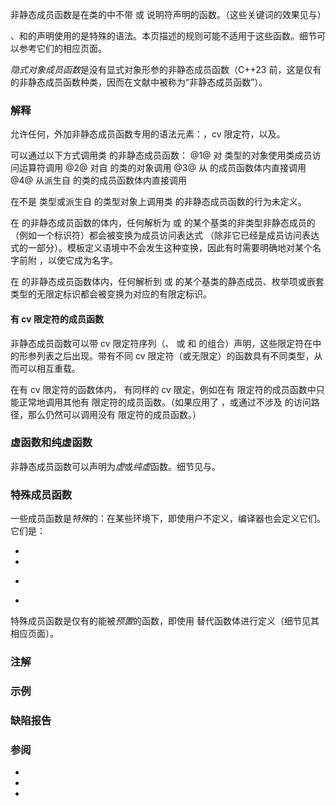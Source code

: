 {{title|非静态成员函数}}
{{cpp/language/classes/navbar}}
非静态成员函数是在类的{{rlp|class|成员说明}}中不带 {{rlpt|static}} 或 {{rlpt|friend}} 说明符声明的函数。（这些关键词的效果见{{rlp|static#静态成员函数|静态成员函数}}与{{rlp|friend|友元声明}}）

{{source|1=
class S
{
    int mf1(); // 非静态成员函数声明
    void mf2() volatile, mf3() &amp;&amp;; // 可以有 cv 限定符或引用限定符
        // 上面的声明与下面分开的两个声明等价：
        // void mf2() volatile;
        // void mf3() &amp;&amp;;
    
    int mf4() const { return data; } // 可以内联定义
    virtual void mf5() final; // 可以是虚函数，可以使用 final/override
    S() : data(12) {} // 构造函数也是成员函数
    int data;
};

int S::mf1() { return 7; } // 不内联定义就必须在命名空间定义
}}

{{rlp|constructor|构造函数}}、{{rlp|destructor|析构函数}}和{{rlp|cast operator|转换函数}}的声明使用的是特殊的语法。本页描述的规则可能不适用于这些函数。细节可以参考它们的相应页面。

{{rrev|since=c++23|
''显式对象成员函数''{{sep}}是有{{rlp|function#形参列表|显式对象形参}}的非静态成员函数。
}}
''隐式对象成员函数''{{sep}}是没有显式对象形参的非静态成员函数（C++23 前，这是仅有的非静态成员函数种类，因而在文献中被称为“非静态成员函数”）。

===解释===
允许任何{{rlp|function|函数声明}}，外加非静态成员函数专用的语法元素：{{rlp|abstract class|纯说明符}}，cv 限定符{{rev inl|since=c++11|，引用限定符，{{rlpt|final}} 与 {{rlpt|override}} 说明符}}，以及{{rlp|initializer list|成员初始化器列表}}。

可以通过以下方式调用类 {{tt|X}} 的非静态成员函数：
@1@ 对 {{tt|X}} 类型的对象使用类成员访问运算符调用
@2@ 对{{rlp|derived class|派生}}自 {{tt|X}} 的类的对象调用
@3@ 从 {{tt|X}} 的成员函数体内直接调用
@4@ 从派生自 {{tt|X}} 的类的成员函数体内直接调用

在不是 {{tt|X}} 类型或派生自 {{tt|X}} 的类型对象上调用类 {{tt|X}} 的非静态成员函数的行为未定义。

在 {{tt|X}} 的非静态成员函数的体内，任何解析为 {{tt|X}} 或 {{tt|X}} 的某个基类的非类型非静态成员的{{rlp|expressions|标识表达式}} {{c|e}}（例如一个标识符）都会被变换为成员访问表达式 {{c|(*this).e}}（除非它已经是成员访问表达式的一部分）。模板定义语境中不会发生这种变换，因此有时需要明确地对某个名字前附 {{c|this-&gt;}}，以使它成为{{rlp|dependent name|待决的}}名字。

{{source|1=
struct S
{
    int n;
    void f();
};

void S::f()
{
    n = 1; // 变换为 (*this).n = 1;
}

int main()
{
    S s1, s2;
    s1.f(); // 更改 s1.n
}
}}

在 {{tt|X}} 的非静态成员函数体内，任何解析到 {{tt|X}} 或 {{tt|X}} 的某个基类的静态成员、枚举项或嵌套类型的无限定标识都会被变换为对应的有限定标识。

{{source|1=
struct S
{
    static int n;
    void f();
};

void S::f()
{
    n = 1; // 变换为 S::n = 1;
}

int main()
{
    S s1, s2;
    s1.f(); // 更改 S::n
}
}}

====有 cv 限定符的成员函数====
非静态成员函数可以带 cv 限定符序列（{{c/core|const}}、{{c/core|volatile}} 或 {{c/core|const}} 和 {{c/core|volatile}} 的组合）声明，这些限定符在{{rlp|function|函数声明}}中的形参列表之后出现。带有不同 cv 限定符（或无限定）的函数具有不同类型，从而可以相互重载。

在有 cv 限定符的函数体内，{{c|*this}} 有同样的 cv 限定，例如在有 {{c/core|const}} 限定符的成员函数中只能正常地调用其他有 {{c/core|const}} 限定符的成员函数。（如果应用了 {{rlpt|const_cast}}，或通过不涉及 {{rlpt|this}} 的访问路径，那么仍然可以调用没有 {{c/core|const}} 限定符的成员函数。）

{{source|1=
#include &lt;vector&gt;

struct Array
{
    std::vector&lt;int&gt; data;
    Array(int sz) : data(sz) {}
    
    // const 成员函数
    int operator[](int idx) const
    {                     // this 指针具有类型 const Array*
        return data[idx]; // 变换为 (*this).data[idx];
    }
    
    // 非 const 成员函数
    int&amp; operator[](int idx)
    {                     // this 指针具有类型 Array*
        return data[idx]; // 变换为 (*this).data[idx]
    }
};

int main()
{
    Array a(10);
    a[1] = 1;  // OK：a[1] 的类型是 int&amp;
    const Array ca(10);
    ca[1] = 2; // 错误：ca[1] 的类型是 int
}
}}

{{rrev|since=c++11|
===有引用限定符的成员函数===
非静态成员函数可以不带引用限定符，带有左值引用限定符（函数名后的 {{tt|&amp;}} 记号），或带有右值引用限定符（函数名后的 {{tt|&amp;&amp;}} 记号）声明。在{{rlp|overload resolution|重载决议}}中，按下列方式对待类 X 的非静态有 cv 限定符序列的成员函数：
* 不带引用限定符：隐式对象形参具有到 cv 限定的 X 的左值引用类型，并额外允许绑定到右值隐含对象实参
* 左值引用限定符：隐式对象形参具有到 cv 限定的 X 的左值引用类型
* 右值引用限定符：隐式对象形参具有到 cv 限定的 X 的右值引用类型

{{source|1=
#include &lt;iostream&gt;

struct S
{
    void f() &amp;  { std::cout &lt;&lt; "左值\n"; }
    void f() &amp;&amp; { std::cout &lt;&lt; "右值\n"; }
};

int main()
{
    S s;
    s.f();            // 打印“左值”
    std::move(s).f(); // 打印“右值”
    S().f();          // 打印“右值”
}
}}

注意：与 cv 限定性不同，引用限定性不改变 {{rlpt|this}} 指针的性质：即使在右值引用限定的函数中，{{c|*this}} 仍是左值表达式。
}}

===虚函数和纯虚函数===
非静态成员函数可以声明为''虚''{{sep}}或''纯虚''{{sep}}函数。细节见{{rlp|virtual|虚函数}}与{{rlp|abstract class|抽象类}}。

{{rrev|since=c++23|
===显式对象成员函数===
对于声明不带有 cv 限定符或引用限定符的非静态非虚成员函数，如果它的首个形参不是{{rlp|parameter pack|函数形参包}}，那么可以（通过在该形参前附关键词 {{c/core|this}} 的方式）指定该形参为{{rlps|function#显式对象形参}}。

{{source|1=
struct X
{
    void foo(this X const&amp; self, int i); // 同 void foo(int i) const &amp;;
//  void foo(int i) const &amp;;             // 错误：已经声明

    void bar(this X self, int i); // 按值传递对象：复制 *this
};
}}

对于成员函数模板，显式对象形参的类型和值类别可以被推导，因此该语言特性也被称为“推导 {{tt|this}}”：

{{source|1=
struct X
{
    template&lt;typename Self&gt;
    void foo(this Self&amp;&amp;, int);
};

struct D : X {};

void ex(X&amp; x, D&amp; d)
{
    x.foo(1);       // Self = X&amp;
    move(x).foo(2); // Self = X
    d.foo(3);       // Self = D&amp;
}
}}

这使得可以对 const 和非 const 成员函数进行去重，例子参见[[cpp/language/operators#数组下标运算符|数组下标运算符]]。

在有显式对象形参的函数体内不能使用 {{c|this}} 指针：所有成员访问必须通过第一个形参进行，就像在静态成员函数中一样：
{{source|1=
struct C
{
    void bar();
    
    void foo(this C c)
    {
        auto x = this; // 错误：不能使用 this
        bar();         // 错误：没有隐式的 this-&gt;
        c.bar();       // OK
    }
};
}}

指向有显式对象形参的成员函数的指针是普通的函数指针，而不是成员的指针：
{{source|1=
struct Y 
{
    int f(int, int) const&amp;;
    int g(this Y const&amp;, int, int);
};

auto pf = &amp;Y::f;
pf(y, 1, 2);              // 错误：不能调用指向成员函数的指针
(y.*pf)(1, 2);            // OK
std::invoke(pf, y, 1, 2); // OK

auto pg = &amp;Y::g;
pg(y, 3, 4);              // OK
(y.*pg)(3, 4);            // 错误：pg 不是指向成员函数的指针
std::invoke(pg, y, 3, 4); // OK
}}
}}

===特殊成员函数===
一些成员函数是''特殊''{{sep}}的：在某些环境下，即使用户不定义，编译器也会定义它们。它们是：
* {{rlp|default constructor|默认构造函数}}
* {{rlp|copy constructor|复制构造函数}}
{{rrev|since=c++11|
* {{rlp|move constructor|移动构造函数}}
}}
* {{rlp|copy assignment|复制赋值运算符}}
{{rrev|since=c++11|
* {{rlp|move assignment|移动赋值运算符}}
}}
* {{rev inl|until=c++20|{{rlp|destructor|析构函数}}}}{{rev inl|since=c++20|{{rlp|destructor#预期的析构函数|预期的析构函数}}}}

特殊成员函数{{rev inl|since=c++20|以及{{rlp|default comparisons|比较运算符}}}}是仅有的能被''预置''{{sep}}的函数，即使用 {{c/core|1== default}} 替代函数体进行定义（细节见其相应页面）。

===注解===
{{ftm begin|core=1|std=1|comment=1}}
{{ftm|value=200710L|std=C++11|__cpp_ref_qualifiers|{{rlp|function/#函数声明|引用限定符}}}}
{{ftm|value=202110L|std=C++23|__cpp_explicit_this_parameter|{{rlps|function#显式对象形参}}（[[#显式对象成员函数|推导 {{tt|this}}]]）}}
{{ftm end}}

===示例===
{{example
|
|code= 
#include &lt;exception&gt;
#include &lt;iostream&gt;
#include &lt;string&gt;
#include &lt;utility&gt;

struct S
{
    int data;
    
    // 简单的转换构造函数（声明）
    S(int val);
    
    // 简单的显式构造函数（声明）
    explicit S(std::string str);
    
    // const 成员函数（定义）
    virtual int getData() const { return data; }
    
};

// 构造函数的定义
S::S(int val) : data(val)
{
    std::cout &lt;&lt; "调用构造函数1，data = " &lt;&lt; data &lt;&lt; '\n';
}

// 此构造函数拥有 catch 子句
S::S(std::string str) try : data(std::stoi(str))
{
    std::cout &lt;&lt; "调用构造函数2，data = " &lt;&lt; data &lt;&lt; '\n';
}
catch(const std::exception&amp;)
{
    std::cout &lt;&lt; "构造函数2失败，字符串为 '" &lt;&lt; str &lt;&lt; "'\n";
    throw; // 构造函数的 catch 子句应该始终重新抛出异常
}

struct D : S
{
    int data2;
    // 带默认实参的构造函数
    D(int v1, int v2 = 11) : S(v1), data2(v2) {}
    
    // 虚成员函数
    int getData() const override { return data * data2; }
    
    // 左值限定的赋值运算符
    D&amp; operator=(D other) &amp;
    {
        std::swap(other.data, data);
        std::swap(other.data2, data2);
        return *this;
    }
};

int main()
{
    D d1 = 1;
    S s2("2");
    
    try
    {
         S s3("不是数字");
    }
    catch(const std::exception&amp;) {}
    
    std::cout &lt;&lt; s2.getData() &lt;&lt; '\n';
    
    D d2(3, 4);
    d2 = d1;   // OK：赋值给左值
//  D(5) = d1; // 错误：没有适合的 operator= 重载
}
|output=
调用构造函数1，data = 1
调用构造函数2，data = 2
构造函数2失败，字符串为 '不是数字'
2
调用构造函数1，data = 3
}}

===缺陷报告===
{{dr list begin}}
{{dr list item|wg=cwg|dr=194|std=C++98|before=（非静态）成员函数的名字可以与所在类的名字相同|after=添加命名限制}}
{{dr list end}}

===参阅===
*{{rlp|classes|类}}
*{{rlp|data members|非静态数据成员}}
*{{rlp|static|静态数据成员}}

{{langlinks|de|en|es|ja|ru}}